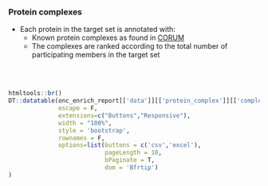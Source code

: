 ### Protein complexes

* Each protein in the target set is annotated with:
   * Known protein complexes as found in [CORUM](https://mips.helmholtz-muenchen.de/corum/)
   * The complexes are ranked according to the total number of participating members in the target set
   
<br><br>

```r

htmltools::br()
DT::datatable(onc_enrich_report[['data']][['protein_complex']][['complex']], 
              escape = F, 
              extensions=c("Buttons","Responsive"), 
              width = "100%",
              style = 'bootstrap',
              rownames = F,
              options=list(buttons = c('csv','excel'),
                           pageLength = 10,
                           bPaginate = T,
                           dom = 'Bfrtip') 
)


```
<br><br>
